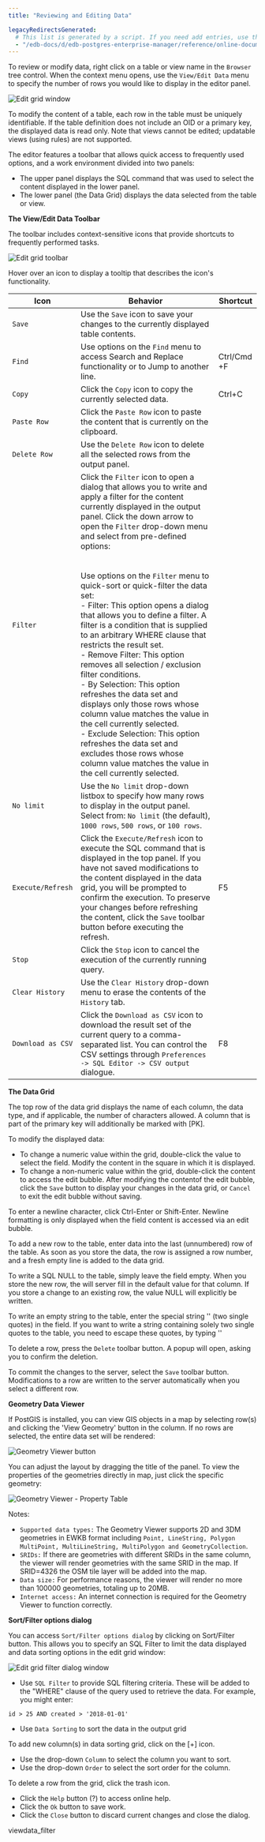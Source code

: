 ```yaml
---
title: "Reviewing and Editing Data"

legacyRedirectsGenerated:
  # This list is generated by a script. If you need add entries, use the `legacyRedirects` key.
  - "/edb-docs/d/edb-postgres-enterprise-manager/reference/online-documentation/8.0/editgrid.html"
---
```


<div id="editgrid" class="registered_link"></div>

To review or modify data, right click on a table or view name in the `Browser` tree control. When the context menu opens, use the `View/Edit Data` menu to specify the number of rows you would like to display in the editor panel.

![Edit grid window](../../images/editgrid.png)

To modify the content of a table, each row in the table must be uniquely identifiable. If the table definition does not include an OID or a primary key, the displayed data is read only. Note that views cannot be edited; updatable views (using rules) are not supported.

The editor features a toolbar that allows quick access to frequently used options, and a work environment divided into two panels:

-   The upper panel displays the SQL command that was used to select the content displayed in the lower panel.
-   The lower panel (the Data Grid) displays the data selected from the table or view.

**The View/Edit Data Toolbar**

The toolbar includes context-sensitive icons that provide shortcuts to frequently performed tasks.

![Edit grid toolbar](../../images/editgrid_toolbar.png)

Hover over an icon to display a tooltip that describes the icon's functionality.

| Icon              | Behavior                                                                                                                                                                                                                                                                                                                                                                                                                                                                                                                                                                                                                                                                                                                                                                                                                                                                                                                                                                     | Shortcut    |
| ----------------- | ---------------------------------------------------------------------------------------------------------------------------------------------------------------------------------------------------------------------------------------------------------------------------------------------------------------------------------------------------------------------------------------------------------------------------------------------------------------------------------------------------------------------------------------------------------------------------------------------------------------------------------------------------------------------------------------------------------------------------------------------------------------------------------------------------------------------------------------------------------------------------------------------------------------------------------------------------------------------------- | ----------- |
| `Save`            | Use the `Save` icon to save your changes to the currently displayed table contents.                                                                                                                                                                                                                                                                                                                                                                                                                                                                                                                                                                                                                                                                                                                                                                                                                                                                                          |             |
| `Find`            | Use options on the `Find` menu to access Search and Replace functionality or to Jump to another line.                                                                                                                                                                                                                                                                                                                                                                                                                                                                                                                                                                                                                                                                                                                                                                                                                                                                        | Ctrl/Cmd +F |
| `Copy`            | Click the `Copy` icon to copy the currently selected data.                                                                                                                                                                                                                                                                                                                                                                                                                                                                                                                                                                                                                                                                                                                                                                                                                                                                                                                   | Ctrl+C      |
| `Paste Row`       | Click the `Paste Row` icon to paste the content that is currently on the clipboard.                                                                                                                                                                                                                                                                                                                                                                                                                                                                                                                                                                                                                                                                                                                                                                                                                                                                                          |             |
| `Delete Row`      | Use the `Delete Row` icon to delete all the selected rows from the output panel.                                                                                                                                                                                                                                                                                                                                                                                                                                                                                                                                                                                                                                                                                                                                                                                                                                                                                             |             |
| `Filter`          | Click the `Filter` icon to open a dialog that allows you to write and apply a filter for the content currently displayed in the output panel. Click the down arrow to open the `Filter` drop-down menu and select from pre-defined options:<br /><br /><br />Use options on the `Filter` menu to quick-sort or quick-filter the data set:<br />-   Filter: This option opens a dialog that allows you to define a filter. A filter is a condition that is supplied to an arbitrary WHERE clause that restricts the result set.     <br /> -   Remove Filter: This option removes all selection / exclusion filter conditions.     <br /> -   By Selection: This option refreshes the data set and displays only those rows whose column value matches the value in the cell currently selected.     <br /> -   Exclude Selection: This option refreshes the data set and excludes those rows whose column value matches the value in the cell currently selected.     <br /> |             |
| `No limit`        | Use the `No limit` drop-down listbox to specify how many rows to display in the output panel. Select from: `No limit` (the default), `1000 rows`, `500 rows`, or `100 rows`.                                                                                                                                                                                                                                                                                                                                                                                                                                                                                                                                                                                                                                                                                                                                                                                                 |             |
| `Execute/Refresh` | Click the `Execute/Refresh` icon to execute the SQL command that is displayed in the top panel. If you have not saved modifications to the content displayed in the data grid, you will be prompted to confirm the execution. To preserve your changes before refreshing the content, click the `Save` toolbar button before executing the refresh.                                                                                                                                                                                                                                                                                                                                                                                                                                                                                                                                                                                                                          | F5          |
| `Stop`            | Click the `Stop` icon to cancel the execution of the currently running query.                                                                                                                                                                                                                                                                                                                                                                                                                                                                                                                                                                                                                                                                                                                                                                                                                                                                                                |             |
| `Clear History`   | Use the `Clear History` drop-down menu to erase the contents of the `History` tab.                                                                                                                                                                                                                                                                                                                                                                                                                                                                                                                                                                                                                                                                                                                                                                                                                                                                                           |             |
| `Download as CSV` | Click the `Download as CSV` icon to download the result set of the current query to a comma-separated list. You can control the CSV settings through `Preferences -> SQL Editor -> CSV output` dialogue.                                                                                                                                                                                                                                                                                                                                                                                                                                                                                                                                                                                                                                                                                                                                                                     | F8          |

**The Data Grid**

The top row of the data grid displays the name of each column, the data type, and if applicable, the number of characters allowed. A column that is part of the primary key will additionally be marked with \[PK].

<div id="data-grid" class="registered_link"></div>

To modify the displayed data:

-   To change a numeric value within the grid, double-click the value to select the field. Modify the content in the square in which it is displayed.
-   To change a non-numeric value within the grid, double-click the content to access the edit bubble. After modifying the contentof the edit bubble, click the `Save` button to display your changes in the data grid, or `Cancel` to exit the edit bubble without saving.

To enter a newline character, click Ctrl-Enter or Shift-Enter. Newline formatting is only displayed when the field content is accessed via an edit bubble.

To add a new row to the table, enter data into the last (unnumbered) row of the table. As soon as you store the data, the row is assigned a row number, and a fresh empty line is added to the data grid.

To write a SQL NULL to the table, simply leave the field empty. When you store the new row, the will server fill in the default value for that column. If you store a change to an existing row, the value NULL will explicitly be written.

To write an empty string to the table, enter the special string '' (two single quotes) in the field. If you want to write a string containing solely two single quotes to the table, you need to escape these quotes, by typing ''

To delete a row, press the `Delete` toolbar button. A popup will open, asking you to confirm the deletion.

To commit the changes to the server, select the `Save` toolbar button. Modifications to a row are written to the server automatically when you select a different row.

**Geometry Data Viewer**

If PostGIS is installed, you can view GIS objects in a map by selecting row(s) and clicking the 'View Geometry' button in the column. If no rows are selected, the entire data set will be rendered:

![Geometry Viewer button](../../images/geometry_viewer.png)

You can adjust the layout by dragging the title of the panel. To view the properties of the geometries directly in map, just click the specific geometry:

![Geometry Viewer - Property Table](../../images/geometry_viewer_property_table.png)

Notes:

-   `Supported data types:` The Geometry Viewer supports 2D and 3DM geometries in EWKB format including `Point, LineString, Polygon MultiPoint, MultiLineString, MultiPolygon and GeometryCollection`.
-   `SRIDs:` If there are geometries with different SRIDs in the same column, the viewer will render geometries with the same SRID in the map. If SRID=4326 the OSM tile layer will be added into the map.
-   `Data size:` For performance reasons, the viewer will render no more than 100000 geometries, totaling up to 20MB.
-   `Internet access:` An internet connection is required for the Geometry Viewer to function correctly.

**Sort/Filter options dialog**

You can access `Sort/Filter options dialog` by clicking on Sort/Filter button. This allows you to specify an SQL Filter to limit the data displayed and data sorting options in the edit grid window:

![Edit grid filter dialog window](../../images/editgrid_filter_dialog.png)

-   Use `SQL Filter` to provide SQL filtering criteria. These will be added to the "WHERE" clause of the query used to retrieve the data. For example, you might enter:

<!-- -->

```
id > 25 AND created > '2018-01-01'
```

-   Use `Data Sorting` to sort the data in the output grid

To add new column(s) in data sorting grid, click on the \[+] icon.

-   Use the drop-down `Column` to select the column you want to sort.
-   Use the drop-down `Order` to select the sort order for the column.

To delete a row from the grid, click the trash icon.

-   Click the `Help` button (?) to access online help.
-   Click the `Ok` button to save work.
-   Click the `Close` button to discard current changes and close the dialog.

<div class="toctree" maxdepth="2">

viewdata_filter

</div>
